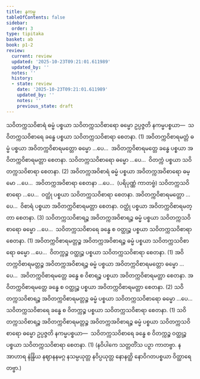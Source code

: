 ```yaml
---
title: နကမ္မ
tableOfContents: false
sidebar:
  order: 3
type: tipitaka
basket: ab
book: p1-2
review:
  current: review
  updated: '2025-10-23T09:21:01.611989'
  updated_by: ''
  notes: ''
  history:
  - state: review
    date: '2025-10-23T09:21:01.611989'
    updated_by: ''
    notes: ''
    previous_state: draft
---
```



<ReviewStatus review={frontmatter.review} showDetails={true} />

<HypothesisAnnotation frontmatter={frontmatter} />

<DynamicBreadcrumb />

<Division number="54" book="p1-2" e="ch" v="37" p="34">

<Paragraph number="234" book="p1-2">
သဝိတက္ကသဝိစာရံ ဓမ္မံ ပစ္စယာ သဝိတက္ကသဝိစာရော ဓမ္မော ဥပ္ပဇ္ဇတိ နကမ္မပစ္စယာ—  သဝိတက္ကသဝိစာရေ ခန္ဓေ ပစ္စယာ သဝိတက္ကသဝိစာရာ စေတနာ. (1)
</Paragraph>

<Paragraph number="235" book="p1-2">
အဝိတက္ကဝိစာရမတ္တံ ဓမ္မံ ပစ္စယာ အဝိတက္ကဝိစာရမတ္တော ဓမ္မော …ပေ…  အဝိတက္ကဝိစာရမတ္တေ ခန္ဓေ ပစ္စယာ အဝိတက္ကဝိစာရမတ္တာ စေတနာ. သဝိတက္ကသဝိစာရော ဓမ္မော …ပေ…  ဝိတက္ကံ ပစ္စယာ သဝိတက္ကသဝိစာရာ စေတနာ. (2)
</Paragraph>

<Paragraph number="236" book="p1-2">
အဝိတက္ကအဝိစာရံ ဓမ္မံ ပစ္စယာ အဝိတက္ကအဝိစာရော ဓမ္မော …ပေ…  အဝိတက္ကအဝိစာရာ စေတနာ …ပေ…  (ပရိပုဏ္ဏံ ကာတဗ္ဗံ) သဝိတက္ကသဝိစာရော …ပေ…  ဝတ္ထုံ ပစ္စယာ သဝိတက္ကသဝိစာရာ စေတနာ. အဝိတက္ကဝိစာရမတ္တော …ပေ…  ဝိစာရံ ပစ္စယာ အဝိတက္ကဝိစာရမတ္တာ စေတနာ. ဝတ္ထုံ ပစ္စယာ အဝိတက္ကဝိစာရမတ္တာ စေတနာ. (3)
</Paragraph>

</Division>
<Division number="55" book="p1-2" e="ch" v="37" p="34">

<Paragraph number="237" book="p1-2">
သဝိတက္ကသဝိစာရဉ္စ အဝိတက္ကအဝိစာရဉ္စ ဓမ္မံ ပစ္စယာ သဝိတက္ကသဝိစာရော ဓမ္မော …ပေ…  သဝိတက္ကသဝိစာရေ ခန္ဓေ စ ဝတ္ထုဉ္စ ပစ္စယာ သဝိတက္ကသဝိစာရာ စေတနာ. (1)
</Paragraph>

<Paragraph number="238" book="p1-2">
အဝိတက္ကဝိစာရမတ္တဉ္စ အဝိတက္ကအဝိစာရဉ္စ ဓမ္မံ ပစ္စယာ သဝိတက္ကသဝိစာရော ဓမ္မော …ပေ…  ဝိတက္ကဉ္စ ဝတ္ထုဉ္စ ပစ္စယာ သဝိတက္ကသဝိစာရာ စေတနာ. (1)
</Paragraph>

<Paragraph number="239" book="p1-2">
အဝိတက္ကဝိစာရမတ္တဉ္စ အဝိတက္ကအဝိစာရဉ္စ ဓမ္မံ ပစ္စယာ အဝိတက္ကဝိစာရမတ္တော ဓမ္မော …ပေ…  အဝိတက္ကဝိစာရမတ္တေ ခန္ဓေ စ ဝိစာရဉ္စ ပစ္စယာ အဝိတက္ကဝိစာရမတ္တာ စေတနာ. အဝိတက္ကဝိစာရမတ္တေ ခန္ဓေ စ ဝတ္ထုဉ္စ ပစ္စယာ အဝိတက္ကဝိစာရမတ္တာ စေတနာ. (2)
</Paragraph>

<Paragraph number="240" book="p1-2">
သဝိတက္ကသဝိစာရဉ္စ အဝိတက္ကဝိစာရမတ္တဉ္စ ဓမ္မံ ပစ္စယာ သဝိတက္ကသဝိစာရော ဓမ္မော …ပေ…  သဝိတက္ကသဝိစာရေ ခန္ဓေ စ ဝိတက္ကဉ္စ ပစ္စယာ သဝိတက္ကသဝိစာရာ စေတနာ. (1)
</Paragraph>

<Paragraph number="241" book="p1-2">
သဝိတက္ကသဝိစာရဉ္စ အဝိတက္ကဝိစာရမတ္တဉ္စ အဝိတက္ကအဝိစာရဉ္စ ဓမ္မံ ပစ္စယာ သဝိတက္ကသဝိစာရော ဓမ္မော ဥပ္ပဇ္ဇတိ နကမ္မပစ္စယာ—  သဝိတက္ကသဝိစာရေ ခန္ဓေ စ ဝိတက္ကဉ္စ ဝတ္ထုဉ္စ ပစ္စယာ သဝိတက္ကသဝိစာရာ စေတနာ. (1)
</Paragraph>

<Paragraph number="242" book="p1-2">
(နဝိပါကေ သတ္တတိံသ ပဉှာ ကာတဗ္ဗာ. နအာဟာရ နဲန္ဒြိယ နဈာနနမဂ္ဂ နသမ္ပယုတ္တ နဝိပ္ပယုတ္တ နောနတ္ထိ နောဝိဂတပစ္စယာ ဝိတ္ထာရေတဗ္ဗာ.)
</Paragraph>
</Division>